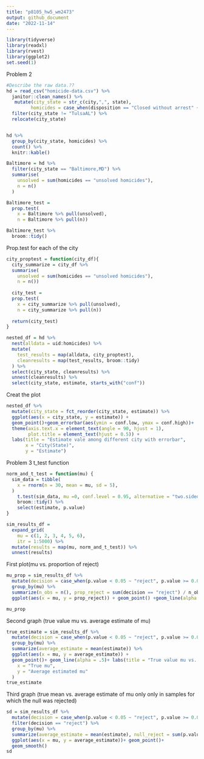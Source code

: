 ```yaml
---
title: "p8105_hw5_wm2473"
output: github_document
date: "2022-11-14"
---
```


```r
library(tidyverse)
library(readxl)
library(rvest)
library(ggplot2)
set.seed(1)

```

Problem 2
```r
#Describe the raw data.?? 
hd = read_csv("homicide-data.csv") %>% 
  janitor::clean_names() %>% 
   mutate(city_state = str_c(city,",", state), 
         homicides = case_when(disposition == "Closed without arrest" ~ "unsolved homicides", disposition == "Open/No arrest" ~ "unsolved homicides", disposition == "Closed by arrest" ~ "solved homicides")) %>%
  filter(city_state != "TulsaAL") %>% 
  relocate(city_state)


hd %>% 
  group_by(city_state, homicides) %>% 
  count() %>% 
  knitr::kable()
```


```r
Baltimore = hd %>%
  filter(city_state == "Baltimore,MD") %>%  
  summarise(
    unsolved = sum(homicides == "unsolved homicides"),
    n = n()
  )

Baltimore_test = 
  prop.test(
    x = Baltimore %>% pull(unsolved),
    n = Baltimore %>% pull(n))

Baltimore_test %>% 
  broom::tidy() 
```

Prop.test for each of the city
```r
city_proptest = function(city_df){
  city_summarize = city_df %>%
  summarise(
    unsolved = sum(homicides == "unsolved homicides"),
    n = n())
  
  city_test = 
  prop.test(
    x = city_summarize %>% pull(unsolved),
    n = city_summarize %>% pull(n))
  
  return(city_test)
}
```

```r
nested_df = hd %>%
  nest(alldata = uid:homicides) %>% 
  mutate(
    test_results = map(alldata, city_proptest),
    cleanresults = map(test_results, broom::tidy)
  ) %>% 
  select(city_state, cleanresults) %>% 
  unnest(cleanresults) %>% 
  select(city_state, estimate, starts_with("conf"))
```
Creat the plot
```r
nested_df %>% 
  mutate(city_state = fct_reorder(city_state, estimate)) %>%
  ggplot(aes(x = city_state, y = estimate)) +
  geom_point()+geom_errorbar(aes(ymin = conf.low, ymax = conf.high))+
  theme(axis.text.x = element_text(angle = 90, hjust = 1), 
        plot.title = element_text(hjust = 0.5)) +
  labs(title = "Estimate vale among different city with errorbar",
       x = "City(State)",
       y = "Estimate") 
```

Problem 3
t_test function
```r
norm_and_t_test = function(mu) {
  sim_data = tibble(
    x = rnorm(n = 30, mean = mu, sd = 5),
  )  
    t.test(sim_data, mu =0, conf.level = 0.95, alternative = "two.sided") %>%
    broom::tidy() %>% 
    select(estimate, p.value)
}

sim_results_df = 
  expand_grid(
    mu = c(1, 2, 3, 4, 5, 6),
    itr = 1:5000) %>% 
  mutate(results = map(mu, norm_and_t_test)) %>% 
  unnest(results)
```

First plot(mu vs. proportion of reject)
```r
mu_prop = sim_results_df %>% 
  mutate(decision = case_when(p.value < 0.05 ~ "reject", p.value >= 0.05 ~ "fail_to_reject")) %>% 
  group_by(mu) %>% 
  summarize(n_obs = n(), prop_reject = sum(decision == "reject") / n_obs * 100)%>%
  ggplot(aes(x = mu, y = prop_reject)) + geom_point() +geom_line(alpha = .5)+labs(title = "Power vs. True mean",x = "True mean", y = "Power")+scale_x_continuous(breaks = 1:6)

mu_prop
```

Second graph (true value mu vs. average estimate of mu)
```r
true_estimate = sim_results_df %>% 
  mutate(decision = case_when(p.value < 0.05 ~ "reject", p.value >= 0.05 ~ "fail_to_reject")) %>% 
  group_by(mu) %>% 
  summarize(average_estimate = mean(estimate)) %>% 
  ggplot(aes(x = mu, y = average_estimate)) +
  geom_point()+ geom_line(alpha = .5)+ labs(title = "True value mu vs. average estimate of mu",
    x = "True mu",
    y = "Average estimated mu"
  )
true_estimate  
```

Third graph (true mean vs. average estimate of mu only only in samples for which the null was rejected)
```r
sd = sim_results_df %>% 
  mutate(decision = case_when(p.value < 0.05 ~ "reject", p.value >= 0.05 ~ "fail_to_reject")) %>% 
  filter(decision == "reject") %>%
  group_by(mu) %>% 
  summarize(average_estimate = mean(estimate), null_reject = sum(p.value)) %>% 
  ggplot(aes(x = mu, y = average_estimate))+ geom_point()+
  geom_smooth()
sd
```


